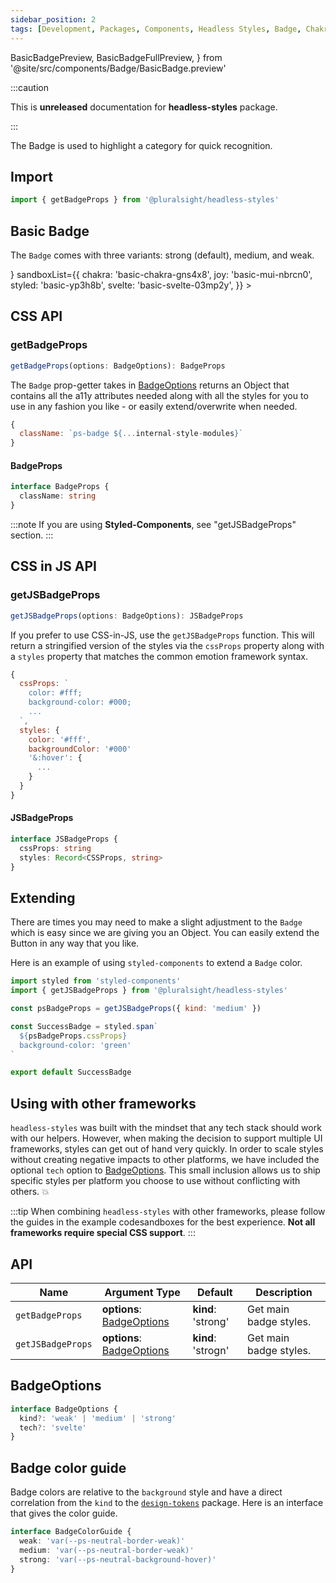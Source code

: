 ```yaml
---
sidebar_position: 2
tags: [Development, Packages, Components, Headless Styles, Badge, Chakra]
---
```


<!-- TODO: As of 2.0.0-beta.17 live-codeblock do not support imports. -->
<!-- Keep an eye out so we can kill the components we are importing in. -->
<!-- https://docusaurus.io/docs/markdown-features/code-blocks#imports -->

  BasicBadgePreview,
  BasicBadgeFullPreview,
} from '@site/src/components/Badge/BasicBadge.preview'

:::caution

This is **unreleased** documentation for **headless-styles** package.

:::

The Badge is used to highlight a category for quick recognition.

<!-- TODO: add "view source", and npm source buttons -->

## Import

```javascript
import { getBadgeProps } from '@pluralsight/headless-styles'
```

## Basic Badge

The `Badge` comes with three variants: strong (default), medium, and weak.

<BasicBadge />
<LiveExampleTabs
  fullCode={<BasicBadgeFullPreview />}
  sandboxList={{
    chakra: 'basic-chakra-gns4x8',
    joy: 'basic-mui-nbrcn0',
    styled: 'basic-yp3h8b',
    svelte: 'basic-svelte-03mp2y',
  }}
>
  <BasicBadgePreview />
</LiveExampleTabs>

## CSS API

### getBadgeProps

```typescript
getBadgeProps(options: BadgeOptions): BadgeProps
```

The `Badge` prop-getter takes in [BadgeOptions](#badgeoptions) returns an Object that contains all the a11y attributes needed along with all the styles for you to use in any fashion you like - or easily extend/overwrite when needed.

```js title="Return value example"
{
  className: `ps-badge ${...internal-style-modules}`
}
```

#### BadgeProps

```typescript
interface BadgeProps {
  className: string
}
```

:::note
If you are using **Styled-Components**, see "getJSBadgeProps" section.
:::

## CSS in JS API

### getJSBadgeProps

```typescript
getJSBadgeProps(options: BadgeOptions): JSBadgeProps
```

If you prefer to use CSS-in-JS, use the `getJSBadgeProps` function. This will return a stringified version of the styles via the `cssProps` property along with a `styles` property that matches the common emotion framework syntax.

```js title="Return value example"
{
  cssProps: `
    color: #fff;
    background-color: #000;
    ...
  `,
  styles: {
    color: '#fff',
    backgroundColor: '#000'
    '&:hover': {
      ...
    }
  }
}
```

#### JSBadgeProps

```typescript
interface JSBadgeProps {
  cssProps: string
  styles: Record<CSSProps, string>
}
```

## Extending

There are times you may need to make a slight adjustment to the `Badge` which is easy since we are giving you an Object. You can easily extend the Button in any way that you like.

Here is an example of using `styled-components` to extend a `Badge` color.

```jsx title=page/Login/components/SubmitButton.jsx
import styled from 'styled-components'
import { getJSBadgeProps } from '@pluralsight/headless-styles'

const psBadgeProps = getJSBadgeProps({ kind: 'medium' })

const SuccessBadge = styled.span`
  ${psBadgeProps.cssProps}
  background-color: 'green'
`

export default SuccessBadge
```

## Using with other frameworks

`headless-styles` was built with the mindset that any tech stack should work with our helpers. However, when making the decision to support multiple UI frameworks, styles can get out of hand very quickly. In order to scale styles without creating negative impacts to other platforms, we have included the optional `tech` option to [BadgeOptions](#badgeoptions). This small inclusion allows us to ship specific styles per platform you choose to use without conflicting with others. :boom:

:::tip
When combining `headless-styles` with other frameworks, please follow the guides in the example codesandboxes for the best experience. **Not all frameworks require special CSS support**.
:::

## API

| Name              | Argument Type                              | Default            | Description            |
| ----------------- | ------------------------------------------ | ------------------ | ---------------------- |
| `getBadgeProps`   | **options**: [BadgeOptions](#badgeoptions) | **kind**: 'strong' | Get main badge styles. |
| `getJSBadgeProps` | **options**: [BadgeOptions](#badgeoptions) | **kind**: 'strogn' | Get main badge styles. |

## BadgeOptions

```typescript
interface BadgeOptions {
  kind?: 'weak' | 'medium' | 'strong'
  tech?: 'svelte'
}
```

## Badge color guide

Badge colors are relative to the `background` style and have a direct correlation from the `kind` to the [`design-tokens`](../tokens/intro.md) package. Here is an interface that gives the color guide.

```typescript title="Example interface - does not exist in types"
interface BadgeColorGuide {
  weak: 'var(--ps-neutral-border-weak)'
  medium: 'var(--ps-neutral-border-weak)'
  strong: 'var(--ps-neutral-background-hover)'
}
```
